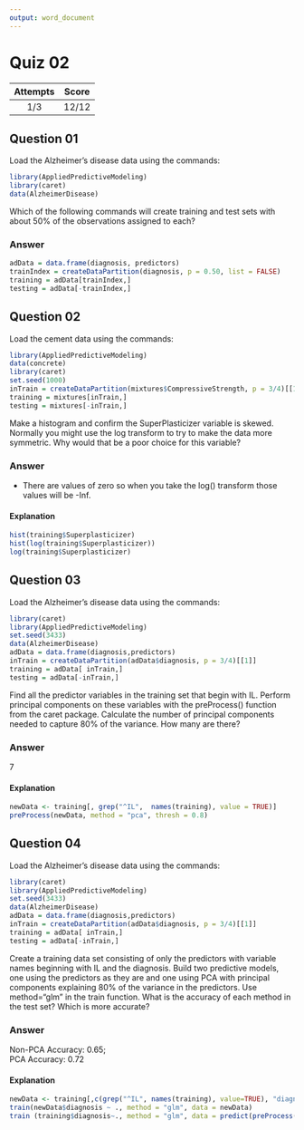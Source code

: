 ```yaml
---
output: word_document
---
```

Quiz 02
=======  

|Attempts|Score|  
|:------:|:---:|  
|   1/3  |12/12|  

Question 01
-----------  
Load the Alzheimer's disease data using the commands:  
```r
library(AppliedPredictiveModeling)
library(caret)
data(AlzheimerDisease)
```  
Which of the following commands will create training and test sets with about 50% of the observations assigned to each?  

### Answer  
```r
adData = data.frame(diagnosis, predictors)
trainIndex = createDataPartition(diagnosis, p = 0.50, list = FALSE)
training = adData[trainIndex,]
testing = adData[-trainIndex,]
```  

Question 02
-----------  
Load the cement data using the commands:  
```r
library(AppliedPredictiveModeling)
data(concrete)
library(caret)
set.seed(1000)
inTrain = createDataPartition(mixtures$CompressiveStrength, p = 3/4)[[1]]
training = mixtures[inTrain,]
testing = mixtures[-inTrain,]
```  
Make a histogram and confirm the SuperPlasticizer variable is skewed. Normally you might use the log transform to try to make the data more symmetric. Why would that be a poor choice for this variable?  

### Answer  
* There are values of zero so when you take the log() transform those values will be -Inf.  

#### Explanation  
```r
hist(training$Superplasticizer)
hist(log(training$Superplasticizer))
log(training$Superplasticizer)
```

Question 03  
-----------  
Load the Alzheimer's disease data using the commands:  
```r
library(caret)
library(AppliedPredictiveModeling)
set.seed(3433)
data(AlzheimerDisease)
adData = data.frame(diagnosis,predictors)
inTrain = createDataPartition(adData$diagnosis, p = 3/4)[[1]]
training = adData[ inTrain,]
testing = adData[-inTrain,]
```  
Find all the predictor variables in the training set that begin with IL. Perform principal components on these variables with the preProcess() function from the caret package. Calculate the number of principal components needed to capture 80% of the variance. How many are there?  

### Answer  
7  

#### Explanation  
```r
newData <- training[, grep("^IL",  names(training), value = TRUE)]
preProcess(newData, method = "pca", thresh = 0.8)
```

Question 04
-----------  
Load the Alzheimer's disease data using the commands:  
```r
library(caret)
library(AppliedPredictiveModeling)
set.seed(3433)
data(AlzheimerDisease)
adData = data.frame(diagnosis,predictors)
inTrain = createDataPartition(adData$diagnosis, p = 3/4)[[1]]
training = adData[ inTrain,]
testing = adData[-inTrain,]
```  
Create a training data set consisting of only the predictors with variable names beginning with IL and the diagnosis. Build two predictive models, one using the predictors as they are and one using PCA with principal components explaining 80% of the variance in the predictors. Use method="glm" in the train function. What is the accuracy of each method in the test set? Which is more accurate?  

### Answer  
Non-PCA Accuracy: 0.65;  
PCA Accuracy: 0.72  

#### Explanation  
```r
newData <- training[,c(grep("^IL", names(training), value=TRUE), "diagnosis")]
train(newData$diagnosis ~ ., method = "glm", data = newData)
train (training$diagnosis~., method = "glm", data = predict(preProcess(newData[,-13], method = "pca", thresh = 0.8), newData[,-13]))
```